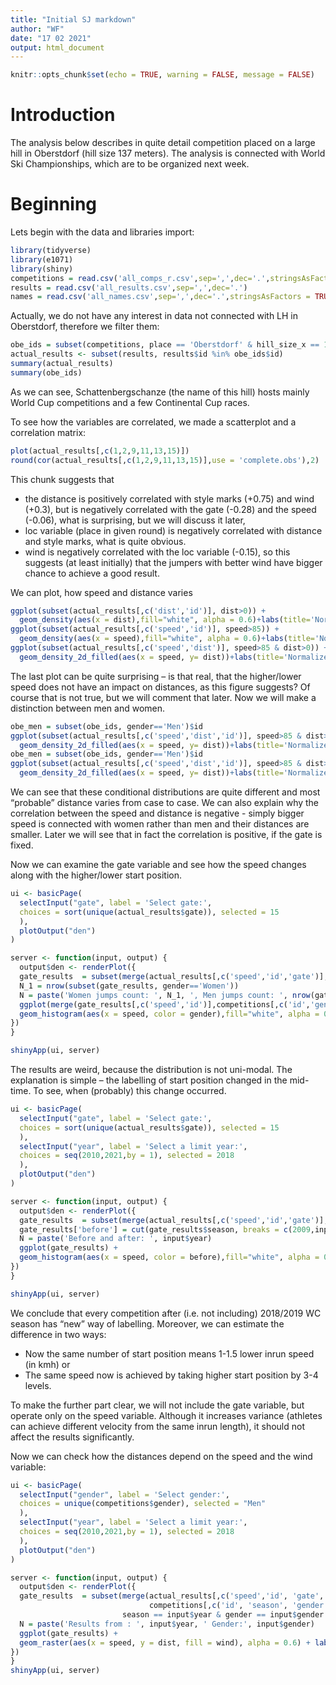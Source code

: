 ```yaml
---
title: "Initial SJ markdown"
author: "WF"
date: "17 02 2021"
output: html_document
---
```


```r
knitr::opts_chunk$set(echo = TRUE, warning = FALSE, message = FALSE)
```

# Introduction

The analysis below describes in quite detail competition placed on a large hill in Oberstdorf (hill size 137 meters). The analysis is connected with World Ski Championships, which are to be organized next week.

# Beginning

Lets begin with the data and libraries import:

```r
library(tidyverse)
library(e1071)
library(shiny)
competitions = read.csv('all_comps_r.csv',sep=',',dec='.',stringsAsFactors = TRUE)
results = read.csv('all_results.csv',sep=',',dec='.')
names = read.csv('all_names.csv',sep=',',dec='.',stringsAsFactors = TRUE)
```

Actually, we do not have any interest in data not connected with LH in Oberstdorf, therefore we filter them:

```r
obe_ids = subset(competitions, place == 'Oberstdorf' & hill_size_x == 137)
actual_results <- subset(results, results$id %in% obe_ids$id)
summary(actual_results)
summary(obe_ids)
```
As we can see, Schattenbergschanze (the name of this hill) hosts mainly World Cup competitions and a few Continental Cup races. 

To see how the variables are correlated, we made a scatterplot and a correlation matrix:

```r
plot(actual_results[,c(1,2,9,11,13,15)])
round(cor(actual_results[,c(1,2,9,11,13,15)],use = 'complete.obs'),2)
```
This chunk suggests that

* the distance is positively correlated with style marks (+0.75) and wind (+0.3), but is negatively correlated with the gate (-0.28) and the speed (-0.06), what is surprising, but we will discuss it later,
* loc variable (place in given round) is negatively correlated with distance and style marks, what is quite obvious.
* wind is negatively correlated with the loc variable (-0.15), so this suggests (at least initially) that the jumpers with better wind have bigger chance to achieve a good result.

We can plot, how speed and distance varies

```r
ggplot(subset(actual_results[,c('dist','id')], dist>0)) +
  geom_density(aes(x = dist),fill="white", alpha = 0.6)+labs(title='Normalized plots of conditional densities')
ggplot(subset(actual_results[,c('speed','id')], speed>85)) +
  geom_density(aes(x = speed),fill="white", alpha = 0.6)+labs(title='Normalized plots of conditional densities')
ggplot(subset(actual_results[,c('speed','dist')], speed>85 & dist>0)) +
  geom_density_2d_filled(aes(x = speed, y= dist))+labs(title='Normalized bivariate distribution')
```

The last plot can be quite surprising -- is that real, that the higher/lower speed does not have an impact on distances, as this figure suggests? Of course that is not true, but we will comment that later. Now we will make a distinction between men and women.

```r
obe_men = subset(obe_ids, gender=='Men')$id
ggplot(subset(actual_results[,c('speed','dist','id')], speed>85 & dist>0 & id %in% obe_men)) +
  geom_density_2d_filled(aes(x = speed, y= dist))+labs(title='Normalized bivariate distribution for men') + xlim(87,100) + ylim(80,140)
obe_men = subset(obe_ids, gender=='Men')$id
ggplot(subset(actual_results[,c('speed','dist','id')], speed>85 & dist>0 & !(id %in% obe_men))) +
  geom_density_2d_filled(aes(x = speed, y= dist))+labs(title='Normalized bivariate distribution for women') + xlim(87,100) + ylim(80,140)
```

We can see that these conditional distributions are quite different and most "probable" distance varies from case to case. We can also explain why the correlation between the speed and distance is negative - simply bigger speed is connected with women rather than men and their distances are smaller. Later we will see that in fact the correlation is positive, if the gate is fixed.

Now we can examine the gate variable and see how the speed changes along with the higher/lower start position.

```r
ui <- basicPage(
  selectInput("gate", label = 'Select gate:',
  choices = sort(unique(actual_results$gate)), selected = 15
  ),
  plotOutput("den")
)

server <- function(input, output) {
  output$den <- renderPlot({
  gate_results  = subset(merge(actual_results[,c('speed','id','gate')],competitions[,c('id','gender')],by='id'), gate == input$gate & speed > 85)
  N_1 = nrow(subset(gate_results, gender=='Women'))
  N = paste('Women jumps count: ', N_1, ', Men jumps count: ', nrow(gate_results) - N_1)
  ggplot(merge(gate_results[,c('speed','id')],competitions[,c('id','gender')],by='id')) +
  geom_histogram(aes(x = speed, color = gender),fill="white", alpha = 0.6)+labs(title=N) + xlim(87.5,97.5)
})
}

shinyApp(ui, server)
```

The results are weird, because the distribution is not uni-modal. The explanation is simple -- the labelling of start position changed in the mid-time. To see, when (probably) this change occurred.

```r
ui <- basicPage(
  selectInput("gate", label = 'Select gate:',
  choices = sort(unique(actual_results$gate)), selected = 15
  ),
  selectInput("year", label = 'Select a limit year:',
  choices = seq(2010,2021,by = 1), selected = 2018
  ),
  plotOutput("den")
)

server <- function(input, output) {
  output$den <- renderPlot({
  gate_results  = subset(merge(actual_results[,c('speed','id','gate')],competitions[,c('id','season')],by='id'), gate == input$gate & speed > 85)
  gate_results['before'] = cut(gate_results$season, breaks = c(2009,input$year,2022), labels=c('to', 'after')) 
  N = paste('Before and after: ', input$year)
  ggplot(gate_results) +
  geom_histogram(aes(x = speed, color = before),fill="white", alpha = 0.6) + labs(title=N) + xlim(87.5,97.5)
})
}

shinyApp(ui, server)
```

We conclude that every competition after (i.e. not including) 2018/2019 WC season has "new" way of labelling. Moreover, we can estimate the difference in two ways:

* Now the same number of start position means 1-1.5 lower inrun speed (in kmh) or
* The same speed now is achieved by taking higher start position by 3-4 levels. 

To make the further part clear, we will not include the gate variable, but operate only on the speed variable. Although it increases variance (athletes can achieve different velocity from the same inrun length), it should not affect the results significantly.

Now we can check how the distances depend on the speed and the wind variable:

```r
ui <- basicPage(
  selectInput("gender", label = 'Select gender:',
  choices = unique(competitions$gender), selected = "Men"
  ),
  selectInput("year", label = 'Select a limit year:',
  choices = seq(2010,2021,by = 1), selected = 2018
  ),
  plotOutput("den")
)

server <- function(input, output) {
  output$den <- renderPlot({
  gate_results  = subset(merge(actual_results[,c('speed','id', 'gate', 'wind', 'dist')],
                               competitions[,c('id', 'season', 'gender')],by = 'id'), 
                         season == input$year & gender == input$gender & speed > 85 & dist > 0)
  N = paste('Results from : ', input$year, ' Gender:', input$gender)
  ggplot(gate_results) +
  geom_raster(aes(x = speed, y = dist, fill = wind), alpha = 0.6) + labs(title=N) + xlim(87.5,97.5) + ylim(90,145)
})
}
shinyApp(ui, server)
```

